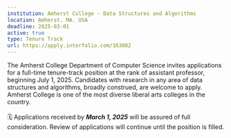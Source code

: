 ```yaml
---
institution: Amherst College - Data Structures and Algorithms 
location: Amherst, MA. USA
deadline: 2025-03-01
active: true
type: Tenure Track
url: https://apply.interfolio.com/163002
---
```


The Amherst College Department of Computer Science invites applications for a full-time tenure-track position at the rank of assistant professor, beginning July 1, 2025.  Candidates with research in any area of data structures and algorithms, broadly construed, are welcome to apply.  Amherst College is one of the most diverse liberal arts colleges in the country. 
<br> <br>
🗓️ Applications received by ***March 1, 2025*** will be assured of full consideration. Review of applications will continue until the position is filled.

